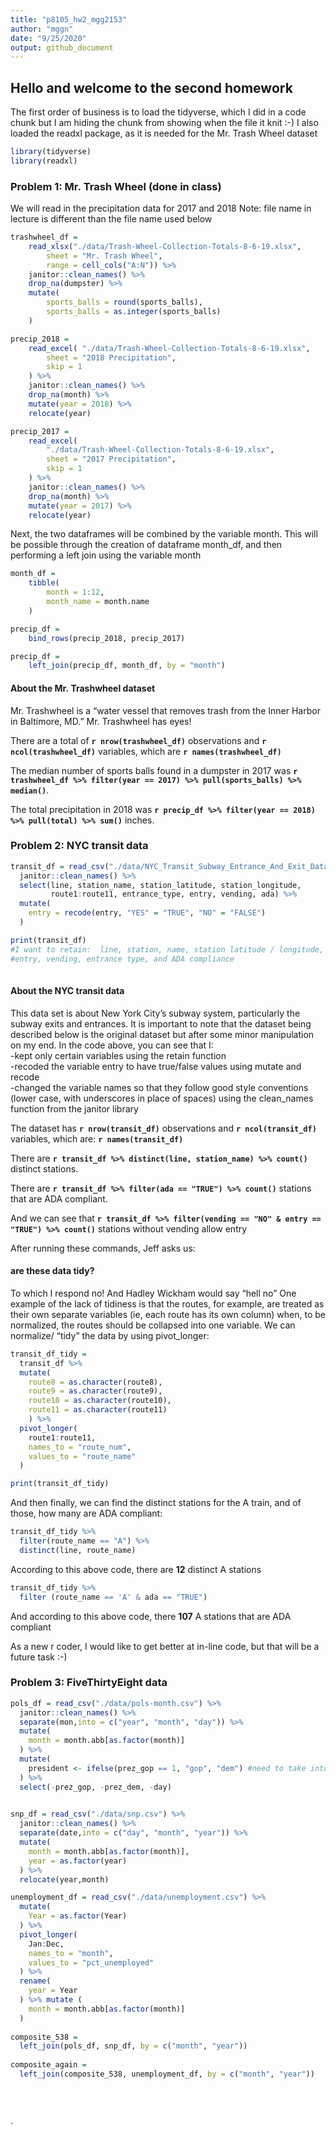 ```yaml
---
title: "p8105_hw2_mgg2153"
author: "mggn"
date: "9/25/2020"
output: github_document
---
```


## Hello and welcome to the second homework

The first order of business is to load the tidyverse, which I did in a code chunk
but I am hiding the chunk from showing when the file it knit :-)
I also loaded the readxl package, as it is needed for the Mr. Trash Wheel dataset
```r
library(tidyverse)
library(readxl)
```

### Problem 1: Mr. Trash Wheel (done in class)

We will read in the precipitation data for 2017 and 2018
Note: file name in lecture is different than the file name used below
```r

trashwheel_df = 
	read_xlsx("./data/Trash-Wheel-Collection-Totals-8-6-19.xlsx",
		sheet = "Mr. Trash Wheel",
		range = cell_cols("A:N")) %>% 
	janitor::clean_names() %>% 
	drop_na(dumpster) %>% 
	mutate(
		sports_balls = round(sports_balls),
		sports_balls = as.integer(sports_balls)
	)

precip_2018 = 
	read_excel( "./data/Trash-Wheel-Collection-Totals-8-6-19.xlsx",
		sheet = "2018 Precipitation",
		skip = 1
	) %>% 
	janitor::clean_names() %>% 
	drop_na(month) %>% 
	mutate(year = 2018) %>% 
	relocate(year)

precip_2017 = 
	read_excel(
		"./data/Trash-Wheel-Collection-Totals-8-6-19.xlsx",
		sheet = "2017 Precipitation",
		skip = 1
	) %>% 
	janitor::clean_names() %>% 
	drop_na(month) %>% 
	mutate(year = 2017) %>% 
	relocate(year)
```


Next, the two dataframes will be combined by the variable month. This will be 
possible through the creation of dataframe month_df, and then performing a left
join using the variable month

```r
month_df = 
	tibble(
		month = 1:12,
		month_name = month.name
	)

precip_df = 
	bind_rows(precip_2018, precip_2017)

precip_df =
	left_join(precip_df, month_df, by = "month")
```

#### About the Mr. Trashwheel dataset

Mr. Trashwheel is a "water vessel that removes trash from the Inner Harbor in
Baltimore, MD." Mr. Trashwheel has eyes! 

There are a total of **`r nrow(trashwheel_df)`** observations and **`r ncol(trashwheel_df)`**
variables, which are **`r names(trashwheel_df)`**

The median number of sports balls found in a dumpster in 2017 was **`r trashwheel_df %>% filter(year == 2017) %>% pull(sports_balls) %>% median()`**.

The total precipitation in 2018 was **`r precip_df %>% filter(year == 2018) %>% pull(total) %>% sum()`** inches.

### Problem 2: NYC transit data

```r
transit_df = read_csv("./data/NYC_Transit_Subway_Entrance_And_Exit_Data.csv") %>%
  janitor::clean_names() %>%
  select(line, station_name, station_latitude, station_longitude, 
         route1:route11, entrance_type, entry, vending, ada) %>%
  mutate(
    entry = recode(entry, "YES" = "TRUE", "NO" = "FALSE")
  )

print(transit_df)
#I want to retain:  line, station, name, station latitude / longitude, routes served, 
#entry, vending, entrance type, and ADA compliance
  
```

#### About the NYC transit data

This data set is about New York City's subway system, particularly the subway 
exits and entrances. It is important to note that the dataset being described 
below is the original dataset but after some minor manipulation on my end. In the
code above, you can see that I:  
  -kept only certain variables using the retain function  
  -recoded the variable entry to have true/false values using mutate and recode  
  -changed the variable names so that they follow good style conventions (lower
  case, with underscores in place of spaces) using the clean_names function from
  the janitor library  

The dataset has **`r nrow(transit_df)`** observations and **`r ncol(transit_df)`** variables, 
which are: **`r names(transit_df)`**  

There are **`r transit_df %>% distinct(line, station_name) %>% count()`** distinct stations.

There are **`r transit_df %>% filter(ada == "TRUE") %>% count()`** stations that are ADA compliant.

And we can see that **`r transit_df %>% filter(vending == "NO" & entry == "TRUE") %>% count()`** stations without vending allow entry



After running these commands, Jeff asks us:  

#### are these data tidy?

To which I respond no! And Hadley Wickham would say "hell no"
One example of the lack of tidiness is that the routes, for example, are treated
as their own separate variables (ie, each route has its own column) when, to be
normalized, the routes should be collapsed into one variable. We can normalize/
"tidy" the data by using pivot_longer:

```r

transit_df_tidy =
  transit_df %>%
  mutate(
    route8 = as.character(route8),
    route9 = as.character(route9),
    route10 = as.character(route10),
    route11 = as.character(route11)
    ) %>%
  pivot_longer(
    route1:route11,
    names_to = "route_num",
    values_to = "route_name"
  )

print(transit_df_tidy)
```

And then finally, we can find the distinct stations for the A train, and of those,
how many are ADA compliant:

```r
transit_df_tidy %>%
  filter(route_name == "A") %>%
  distinct(line, route_name)
```

According to this above code, there are **12** distinct A stations

```r
transit_df_tidy %>%
  filter (route_name == 'A' & ada == "TRUE")
```

And according to this above code, there **107** A stations that are ADA compliant

As a new r coder, I would like to get better at in-line code, but that will be a 
future task :-)

### Problem 3: FiveThirtyEight data

```r

pols_df = read_csv("./data/pols-month.csv") %>%
  janitor::clean_names() %>%
  separate(mon,into = c("year", "month", "day")) %>%
  mutate(
    month = month.abb[as.factor(month)]
  ) %>%
  mutate(
    president <- ifelse(prez_gop == 1, "gop", "dem") #need to take into account that in 1974, gop is 2; can change 2 to 1?
  ) %>%
  select(-prez_gop, -prez_dem, -day)
  

snp_df = read_csv("./data/snp.csv") %>%
  janitor::clean_names() %>%
  separate(date,into = c("day", "month", "year")) %>%
  mutate(
    month = month.abb[as.factor(month)],
    year = as.factor(year)
  ) %>%
  relocate(year,month)

unemployment_df = read_csv("./data/unemployment.csv") %>%
  mutate(
    Year = as.factor(Year)
  ) %>%
  pivot_longer(
    Jan:Dec,
    names_to = "month",
    values_to = "pct_unemployed"
  ) %>%
  rename(
    year = Year
  ) %>% mutate (
    month = month.abb[as.factor(month)]
  )
 
composite_538 =
  left_join(pols_df, snp_df, by = c("month", "year"))
            
composite_again =
  left_join(composite_538, unemployment_df, by = c("month", "year"))
            

  
```
.

